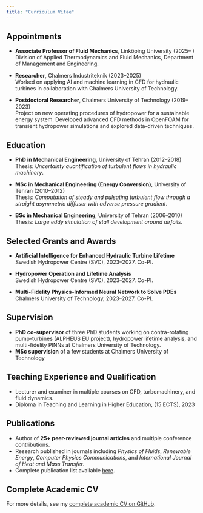 ```yaml
---
title: "Curriculum Vitae"
---
```


## Appointments
- **Associate Professor of Fluid Mechanics**, Linköping University (2025– )  
  Division of Applied Thermodynamics and Fluid Mechanics, Department of Management and Engineering.  

- **Researcher**, Chalmers Industriteknik (2023–2025)  
  Worked on applying AI and machine learning in CFD for hydraulic turbines in collaboration with Chalmers University of Technology.  

- **Postdoctoral Researcher**, Chalmers University of Technology (2019–2023)  
  Project on new operating procedures of hydropower for a sustainable energy system. Developed advanced CFD methods in OpenFOAM for transient hydropower simulations and explored data-driven techniques.

## Education
- **PhD in Mechanical Engineering**, University of Tehran (2012–2018)  
  Thesis: *Uncertainty quantification of turbulent flows in hydraulic machinery*.

- **MSc in Mechanical Engineering (Energy Conversion)**, University of Tehran (2010–2012)  
  Thesis: *Computation of steady and pulsating turbulent flow through a straight asymmetric diffuser with adverse pressure gradient*.  

- **BSc in Mechanical Engineering**, University of Tehran (2006–2010)  
  Thesis: *Large eddy simulation of stall development around airfoils*.  

## Selected Grants and Awards
- **Artificial Intelligence for Enhanced Hydraulic Turbine Lifetime**  
  Swedish Hydropower Centre (SVC), 2023–2027. Co-PI.  

- **Hydropower Operation and Lifetime Analysis**  
  Swedish Hydropower Centre (SVC), 2023–2027. Co-PI.  

- **Multi-Fidelity Physics-Informed Neural Network to Solve PDEs**  
  Chalmers University of Technology, 2023–2027. Co-PI.  


## Supervision
- **PhD co-supervisor** of three PhD students working on contra-rotating pump-turbines (ALPHEUS EU project), hydropower lifetime analysis, and multi-fidelity PINNs at Chalmers University of Technology.  
- **MSc supervision** of a few students at Chalmers University of Technology

## Teaching Experience and Qualification
- Lecturer and examiner in multiple courses on CFD, turbomachinery, and fluid dynamics.  
- Diploma in Teaching and Learning in Higher Education, (15 ECTS), 2023


## Publications
- Author of **25+ peer-reviewed journal articles** and multiple conference contributions.  
- Research published in journals including *Physics of Fluids*, *Renewable Energy*, *Computer Physics Communications*, and *International Journal of Heat and Mass Transfer*.  
- Complete publication list available [here](publications.qmd).  


## Complete Academic CV
For more details, see my [complete academic CV on GitHub](https://github.com/salehisaeed/CV).  